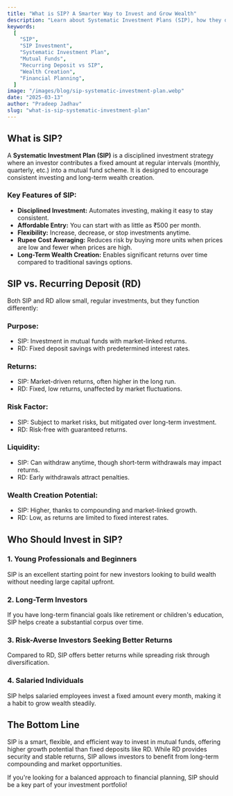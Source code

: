 ---
title: "What is SIP? A Smarter Way to Invest and Grow Wealth"
description: "Learn about Systematic Investment Plans (SIP), how they differ from Recurring Deposits (RD), and why they are a great investment option."
keywords:
  [
    "SIP",
    "SIP Investment",
    "Systematic Investment Plan",
    "Mutual Funds",
    "Recurring Deposit vs SIP",
    "Wealth Creation",
    "Financial Planning",
  ]
image: "/images/blog/sip-systematic-investment-plan.webp"
date: "2025-03-13"
author: "Pradeep Jadhav"
slug: "what-is-sip-systematic-investment-plan"
---

## What is SIP?

A **Systematic Investment Plan (SIP)** is a disciplined investment strategy where an investor contributes a fixed amount at regular intervals (monthly, quarterly, etc.) into a mutual fund scheme. It is designed to encourage consistent investing and long-term wealth creation.

### Key Features of SIP:

- **Disciplined Investment:** Automates investing, making it easy to stay consistent.
- **Affordable Entry:** You can start with as little as ₹500 per month.
- **Flexibility:** Increase, decrease, or stop investments anytime.
- **Rupee Cost Averaging:** Reduces risk by buying more units when prices are low and fewer when prices are high.
- **Long-Term Wealth Creation:** Enables significant returns over time compared to traditional savings options.

## SIP vs. Recurring Deposit (RD)

Both SIP and RD allow small, regular investments, but they function differently:

### Purpose:

- SIP: Investment in mutual funds with market-linked returns.
- RD: Fixed deposit savings with predetermined interest rates.

### Returns:

- SIP: Market-driven returns, often higher in the long run.
- RD: Fixed, low returns, unaffected by market fluctuations.

### Risk Factor:

- SIP: Subject to market risks, but mitigated over long-term investment.
- RD: Risk-free with guaranteed returns.

### Liquidity:

- SIP: Can withdraw anytime, though short-term withdrawals may impact returns.
- RD: Early withdrawals attract penalties.

### Wealth Creation Potential:

- SIP: Higher, thanks to compounding and market-linked growth.
- RD: Low, as returns are limited to fixed interest rates.

<Ad />

## Who Should Invest in SIP?

### 1. Young Professionals and Beginners

SIP is an excellent starting point for new investors looking to build wealth without needing large capital upfront.

### 2. Long-Term Investors

If you have long-term financial goals like retirement or children's education, SIP helps create a substantial corpus over time.

### 3. Risk-Averse Investors Seeking Better Returns

Compared to RD, SIP offers better returns while spreading risk through diversification.

### 4. Salaried Individuals

SIP helps salaried employees invest a fixed amount every month, making it a habit to grow wealth steadily.

## The Bottom Line

SIP is a smart, flexible, and efficient way to invest in mutual funds, offering higher growth potential than fixed deposits like RD. While RD provides security and stable returns, SIP allows investors to benefit from long-term compounding and market opportunities.

If you're looking for a balanced approach to financial planning, SIP should be a key part of your investment portfolio!
